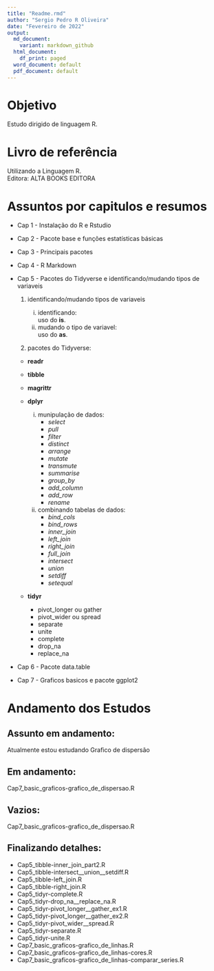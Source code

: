 ```yaml
---
title: "Readme.rmd"
author: "Sergio Pedro R Oliveira"
date: "Fevereiro de 2022"
output:
  md_document:
    variant: markdown_github
  html_document:
    df_print: paged
  word_document: default
  pdf_document: default
---
```


# Objetivo

Estudo dirigido de linguagem R.

# Livro de referência

Utilizando a Linguagem R.\
Editora: ALTA BOOKS EDITORA

# Assuntos por capitulos e resumos

- Cap 1 - Instalação do R e Rstudio\

- Cap 2 - Pacote base e funções estatísticas básicas\

- Cap 3 - Principais pacotes\

- Cap 4 - R Markdown\

- Cap 5 - Pacotes do Tidyverse e identificando/mudando tipos de variaveis\

  1. identificando/mudando tipos de variaveis\
    
      i. identificando:\
      uso do **is**.\
      ii. mudando o tipo de variavel:\
      uso do **as**.\
  
  2. pacotes do Tidyverse:\
  
    - **readr**\
  
    - **tibble**\
  
    - **magrittr**\
  
    - **dplyr**\
    
      i. munipulação de dados:\
          - *select*\
          - *pull*\
          - *filter*\
          - *distinct*\
          - *arrange*\
          - *mutate*\
          - *transmute*\
          - *summarise*\
          - *group_by*\
          - *add_column*\
          - *add_row*\
          - *rename*\
        
      ii. combinando tabelas de dados:\
          - *bind_cols*\
          - *bind_rows*\
          - *inner_join*\
          - *left_join*\
          - *right_join*\
          - *full_join*\
          - *intersect*\
          - *union*\
          - *setdiff*\
          - *setequal*\
    
  - **tidyr**\
    - pivot_longer ou gather\
    - pivot_wider ou spread\
    - separate\
    - unite\
    - complete\
    - drop_na\
    - replace_na\
  
- Cap 6 - Pacote data.table\

- Cap 7 - Graficos basicos e pacote ggplot2\


# Andamento dos Estudos

## Assunto em andamento:

Atualmente estou estudando Grafico de dispersão\

## Em andamento:

Cap7_basic_graficos-grafico_de_dispersao.R\

## Vazios:

Cap7_basic_graficos-grafico_de_dispersao.R\

## Finalizando detalhes:
- Cap5_tibble-inner_join_part2.R\
- Cap5_tibble-intersect__union__setdiff.R\
- Cap5_tibble-left_join.R\
- Cap5_tibble-right_join.R\
- Cap5_tidyr-complete.R\
- Cap5_tidyr-drop_na__replace_na.R\
- Cap5_tidyr-pivot_longer__gather_ex1.R\
- Cap5_tidyr-pivot_longer__gather_ex2.R\
- Cap5_tidyr-pivot_wider__spread.R\
- Cap5_tidyr-separate.R\
- Cap5_tidyr-unite.R\
- Cap7_basic_graficos-grafico_de_linhas.R\
- Cap7_basic_graficos-grafico_de_linhas-cores.R\
- Cap7_basic_graficos-grafico_de_linhas-comparar_series.R\